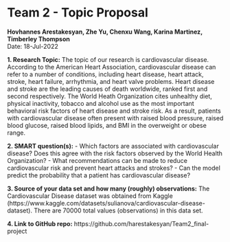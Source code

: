 # Team 2 - Topic Proposal
**Hovhannes Arestakesyan, Zhe Yu, Chenxu Wang, Karina Martinez, Timberley Thompson**  
Date: 18-Jul-2022

**1. Research Topic:**
The topic of our research is cardiovascular disease. According to the American Heart Association, cardiovascular disease can refer to a number of conditions, including heart disease, heart attack, stroke, heart failure, arrhythmia, and heart valve problems. Heart disease and stroke are the leading causes of death worldwide, ranked first and second respectively. The World Heath Organization cites unhealthy diet, physical inactivity, tobacco and alcohol use as the most important behavioral risk factors of heart disease and stroke risk. As a result, patients with cardiovascular disease often present with raised blood pressure, raised blood glucose, raised blood lipids, and BMI in the overweight or obese range.

**2. SMART question(s):**
- Which factors are associated with cardiovascular disease? Does this agree with the risk factors observed by the World Health Organization?
- What recommendations can be made to reduce cardiovascular risk and prevent heart attacks and strokes?
- Can the model predict the probability that a patient has cardiovascular disease?

**3. Source of your data set and how many (roughly) observations:**
The Cardiovascular Disease dataset was obtained from Kaggle (https://www.kaggle.com/datasets/sulianova/cardiovascular-disease-dataset). There are 70000 total values (observations) in this data set.

**4. Link to GitHub repo:**
https://github.com/harestakesyan/Team2_final-project